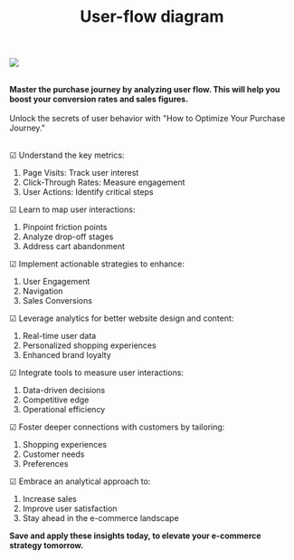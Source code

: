 ﻿---
title: "User-flow diagram"
publishedAt: "2024-10-30"
summary: "Master the purchase journey by analyzing user flow. This will help you boost your conversion rates and sales figures."
image: "/features_flow.png"
---

<img class="shadow rounded-2xl p-0" src="/features_flow.png" />
<br><br>

**Master the purchase journey by analyzing user flow. This will help you boost your conversion rates and sales figures.**
<br><br>
Unlock the secrets of user behavior with "How to Optimize Your Purchase Journey."
<br><br>

<div class="flex flex-wrap">

<div class="w-1/2">

☑ Understand the key metrics:
1. Page Visits: Track user interest
2. Click-Through Rates: Measure engagement
3. User Actions: Identify critical steps

</div>

<div class="w-1/2">

☑ Learn to map user interactions:
1. Pinpoint friction points
2. Analyze drop-off stages
3. Address cart abandonment

</div>

<div class="w-1/2">

☑ Implement actionable strategies to enhance:
1. User Engagement
2. Navigation
3. Sales Conversions

</div>

<div class="w-1/2">

☑ Leverage analytics for better website design and content:
1. Real-time user data
2. Personalized shopping experiences
3. Enhanced brand loyalty

</div>

<div class="w-1/2">

☑ Integrate tools to measure user interactions:
1. Data-driven decisions
2. Competitive edge
3. Operational efficiency

</div>

<div class="w-1/2">

☑ Foster deeper connections with customers by tailoring:
1. Shopping experiences
2. Customer needs
3. Preferences

</div>

<div class="w-1/2">

☑ Embrace an analytical approach to:
1. Increase sales
2. Improve user satisfaction
3. Stay ahead in the e-commerce landscape

</div>

</div>

**Save and apply these insights today, to elevate your e-commerce strategy tomorrow.**